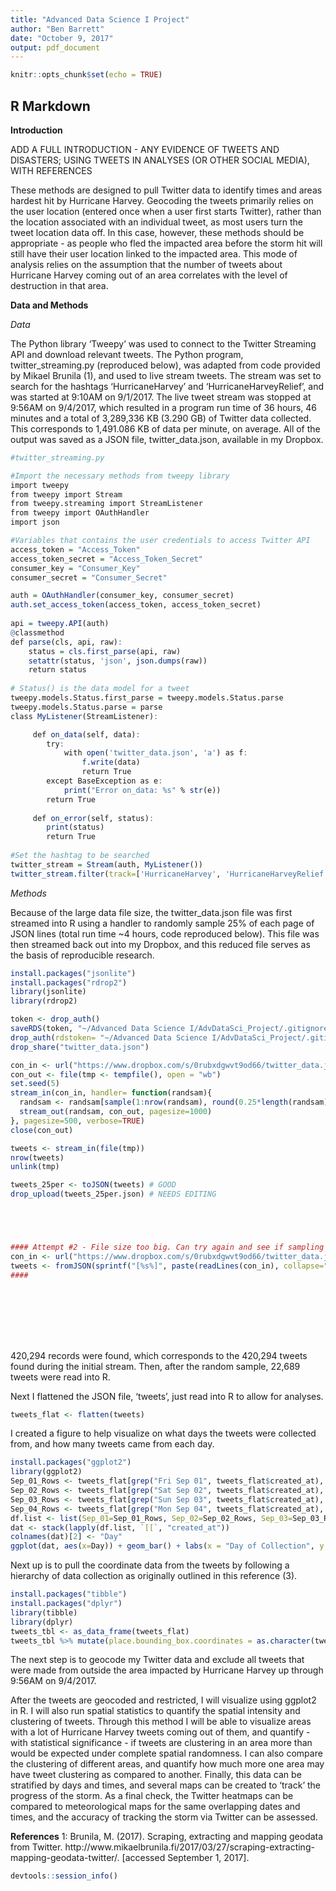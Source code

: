 ```yaml
---
title: "Advanced Data Science I Project"
author: "Ben Barrett"
date: "October 9, 2017"
output: pdf_document
---
```


```r
knitr::opts_chunk$set(echo = TRUE)
```

## R Markdown
**Introduction**

ADD A FULL INTRODUCTION - ANY EVIDENCE OF TWEETS AND DISASTERS; USING TWEETS IN ANALYSES (OR OTHER SOCIAL MEDIA), WITH REFERENCES

These methods are designed to pull Twitter data to identify times and areas hardest hit by Hurricane Harvey. Geocoding the tweets primarily relies on the user location (entered once when a user first starts Twitter), rather than the location associated with an individual tweet, as most users turn the tweet location data off. In this case, however, these methods should be appropriate - as people who fled the impacted area before the storm hit will still have their user location linked to the impacted area. This mode of analysis relies on the assumption that the number of tweets about Hurricane Harvey coming
out of an area correlates with the level of destruction in that area.

**Data and Methods**

*Data*

The Python library 'Tweepy' was used to connect to the Twitter Streaming API and download relevant tweets. The Python program, twitter_streaming.py (reproduced below), was adapted from code provided by Mikael Brunila (1), and used to live stream tweets. The stream was set to search for the hashtags 'HurricaneHarvey' and 'HurricaneHarveyRelief', and was started at 9:10AM on 9/1/2017. The live tweet stream was stopped at 9:56AM on 9/4/2017, which resulted in a program run time of 36 hours, 46 minutes and a total of 3,289,336 KB (3.290 GB) of Twitter data collected. This corresponds to 1,491.086 KB of data per minute, on average. All of the output was saved as a JSON file, twitter_data.json, available in my Dropbox.

```r
#twitter_streaming.py

#Import the necessary methods from tweepy library
import tweepy
from tweepy import Stream
from tweepy.streaming import StreamListener 
from tweepy import OAuthHandler
import json

#Variables that contains the user credentials to access Twitter API 
access_token = "Access_Token"
access_token_secret = "Access_Token_Secret"
consumer_key = "Consumer_Key"
consumer_secret = "Consumer_Secret"

auth = OAuthHandler(consumer_key, consumer_secret)
auth.set_access_token(access_token, access_token_secret)
 
api = tweepy.API(auth)
@classmethod
def parse(cls, api, raw):
    status = cls.first_parse(api, raw)
    setattr(status, 'json', json.dumps(raw))
    return status
 
# Status() is the data model for a tweet
tweepy.models.Status.first_parse = tweepy.models.Status.parse
tweepy.models.Status.parse = parse
class MyListener(StreamListener):

     def on_data(self, data):
        try:
            with open('twitter_data.json', 'a') as f:
                f.write(data)
                return True
        except BaseException as e:
            print("Error on_data: %s" % str(e))
        return True
 
     def on_error(self, status):
        print(status)
        return True
 
#Set the hashtag to be searched
twitter_stream = Stream(auth, MyListener())
twitter_stream.filter(track=['HurricaneHarvey', 'HurricaneHarveyRelief'])
```


*Methods*

Because of the large data file size, the twitter_data.json file was first streamed into R using a handler to randomly sample 25% of each page of JSON lines (total run time ~4 hours, code reproduced below). This file was then streamed back out into my Dropbox, and this reduced file serves as the basis of reproducible research.

```r
install.packages("jsonlite")
install.packages("rdrop2")
library(jsonlite)
library(rdrop2)

token <- drop_auth()
saveRDS(token, "~/Advanced Data Science I/AdvDataSci_Project/.gitignore.httr-oauth.RDS")
drop_auth(rdstoken= "~/Advanced Data Science I/AdvDataSci_Project/.gitignore.httr-oauth.RDS")
drop_share("twitter_data.json")

con_in <- url("https://www.dropbox.com/s/0rubxdgwvt9od66/twitter_data.json?dl=1")
con_out <- file(tmp <- tempfile(), open = "wb")
set.seed(5)
stream_in(con_in, handler= function(randsam){
  randsam <- randsam[sample(1:nrow(randsam), round(0.25*length(randsam))),]
  stream_out(randsam, con_out, pagesize=1000)
}, pagesize=500, verbose=TRUE)
close(con_out)

tweets <- stream_in(file(tmp))
nrow(tweets)
unlink(tmp)

tweets_25per <- toJSON(tweets) # GOOD
drop_upload(tweets_25per.json) # NEEDS EDITING





#### Attempt #2 - File size too big. Can try again and see if sampling readLines will work
con_in <- url("https://www.dropbox.com/s/0rubxdgwvt9od66/twitter_data.json?dl=1")
tweets <- fromJSON(sprintf("[%s%]", paste(readLines(con_in), collapse=",")))
####









```

420,294 records were found, which corresponds to the 420,294 tweets found during the initial stream. Then, after the random sample, 22,689 tweets were read into R.

Next I flattened the JSON file, 'tweets', just read into R to allow for analyses.

```r
tweets_flat <- flatten(tweets)
```

I created a figure to help visualize on what days the tweets were collected from, and how many tweets came from each day.

```r
install.packages("ggplot2")
library(ggplot2)
Sep_01_Rows <- tweets_flat[grep("Fri Sep 01", tweets_flat$created_at), ]
Sep_02_Rows <- tweets_flat[grep("Sat Sep 02", tweets_flat$created_at), ]
Sep_03_Rows <- tweets_flat[grep("Sun Sep 03", tweets_flat$created_at), ]
Sep_04_Rows <- tweets_flat[grep("Mon Sep 04", tweets_flat$created_at), ]
df.list <- list(Sep_01=Sep_01_Rows, Sep_02=Sep_02_Rows, Sep_03=Sep_03_Rows, Sep_04=Sep_04_Rows)
dat <- stack(lapply(df.list, `[[`, "created_at"))
colnames(dat)[2] <- "Day"
ggplot(dat, aes(x=Day)) + geom_bar() + labs(x = "Day of Collection", y = "Tweet Frequency", title = "Hurricane Harvey Tweets by Day Tweeted") + scale_x_discrete(labels=c("Fri 9/01", "Sat 9/02", "Sun 9/03", "Mon 9/04"))
```

Next up is to pull the coordinate data from the tweets by following a hierarchy of data collection as originally outlined in this reference (3). 

```r
install.packages("tibble")
install.packages("dplyr")
library(tibble)
library(dplyr)
tweets_tbl <- as_data_frame(tweets_flat)
tweets_tbl %>% mutate(place.bounding_box.coordinates = as.character(tweets_tbl)) %>% select(place.bounding_box.coordinates)
```


The next step is to geocode my Twitter data and exclude all tweets that were made from outside the area impacted by Hurricane Harvey up through 9:56AM on 9/4/2017.

After the tweets are geocoded and restricted, I will visualize using ggplot2 in R. I will also run spatial statistics to quantify the spatial intensity and clustering of tweets. Through this method I will be able to visualize areas with a lot of Hurricane Harvey tweets coming out of them, and quantify - with statistical significance - if tweets are clustering in an area more than would be expected under complete spatial randomness. I can also compare the clustering of different areas, and quantify how much more one area may have tweet clustering as compared to another. Finally, this data can be stratified by days and times, and several maps can be created to 'track' the progress of the storm. As a final check, the Twitter heatmaps can be compared to meteorological maps for the same overlapping dates and times, and the accuracy of tracking the storm via Twitter can be assessed.


**References**
1: Brunila, M. (2017). Scraping, extracting and mapping geodata from Twitter. http://www.mikaelbrunila.fi/2017/03/27/scraping-extracting-mapping-geodata-twitter/. [accessed September 1, 2017].


```r
devtools::session_info()
```